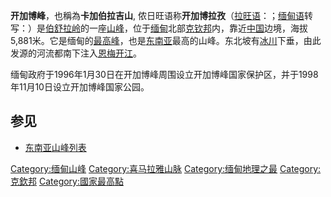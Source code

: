 {{coord|28|19|59|N|97|28|00|E|type:mountain|display=title}}
{{擴充|time=2010-7-3}}
{{Location map
 |Myanmar| label=開加博峰
 |mark=RedMountain.svg|marksize=18
 |lat_deg=28|lat_min=19|lat_sec=59
 |lon_deg=97|lon_min=28|lon_sec=00
 |position=left
 |width=200
 |float=right
 |caption=開加博峰的位置
}}
'''开加博峰'''，也稱為'''卡加伯拉吉山''', 侬日旺语称'''开加博拉孜'''（[[拉旺语|拉旺语]]：{{lang|raw|Kàgvbù rvzì}}；[[缅甸语|缅甸语]]转写：{{lang|my|ခါကာဘိုရာဇီ}}）是[[伯舒拉岭|伯舒拉岭]]的一座[[山峰|山峰]]，位于[[缅甸|缅甸]]北部[[克钦邦|克钦邦]]内，靠近[[中国|中国]]边境，海拔5,881米。它是缅甸的[[各国最高点列表|最高峰]]，也是[[东南亚|东南亚]]最高的山峰。东北坡有[[冰川|冰川]]下垂，由此发源的河流都南下注入[[恩梅开江|恩梅开江]]。

缅甸政府于1996年1月30日在开加博峰周围设立开加博峰国家保护区，并于1998年11月10日设立开加博峰国家公园。

==参见==
*[[东南亚山峰列表|东南亚山峰列表]]

{{Myanmar-geo-stub}}
{{亞洲最高點}}
{{Authority control}}
[[Category:缅甸山峰|Category:缅甸山峰]]
[[Category:喜马拉雅山脉|Category:喜马拉雅山脉]]
[[Category:缅甸地理之最|Category:缅甸地理之最]]
[[Category:克欽邦|Category:克欽邦]]
[[Category:國家最高點|Category:國家最高點]]
